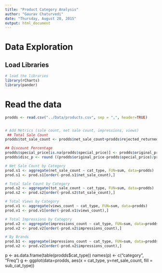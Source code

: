 ```yaml
---
title: "Product Category Analysis"
author: "Gaurav Chaturvedi"
date: "Thursday, August 20, 2015"
output: html_document
---
```


# Data Exploration

## Load Libraries
```r
# load the libraries
library(rCharts)
library(pander)
```


# Read the data  
```r
prodds <- read.csv("../Data/products.csv", sep = ",", header=TRUE)


# Add Metrics (sale count, net sale count, impressions, views)
 ## Total Sale Count
prodds$tot_sale_count <- prodds$net_sale_count+prodds$rejected_returned_sale_count + prodds$canceled_sale_count

## Discount Percentage
prodds$special_price[is.na(prodds$special_price)] <- prodds$original_price[is.na(prodds$special_price)]
prodds$disc_p <- round ((prodds$original_price-prodds$special_price)/prodds$original_price,2)

# Net Sale Count by Category
prod.s1 <- aggregate(net_sale_count ~ cat_type, FUN=sum, data=prodds)
prod.s1 <- prod.s1[order(-prod.s1$net_sale_count),]

# Total Sale Count by Category
prod.s2 <- aggregate(tot_sale_count ~ cat_type, FUN=sum, data=prodds)
prod.s2 <- prod.s2[order(-prod.s2$tot_sale_count),]

# Total Views by Category 
prod.v1 <- aggregate(views_count ~ cat_type, FUN=sum, data=prodds)
prod.v1 <- prod.v1[order(-prod.v1$views_count),]

# Total Impressions by Category
prod.v2 <- aggregate(impressions_count ~ cat_type, FUN=sum, data=prodds)
prod.v2 <- prod.v2[order(-prod.v2$impressions_count),]

# By Brands 
prod.b1 <- aggregate(impressions_count ~ cat_type, FUN=sum, data=prodds)
prod.v2 <- prod.v2[order(-prod.v2$impressions_count),]

```

p <- as.data.frame(table(prodds$cat_type))
names(p) <- c("category", "Freq")
g <- ggplot(data=prodds, aes(x = cat_type, y=net_sale_count, fill = sub_cat_type))
